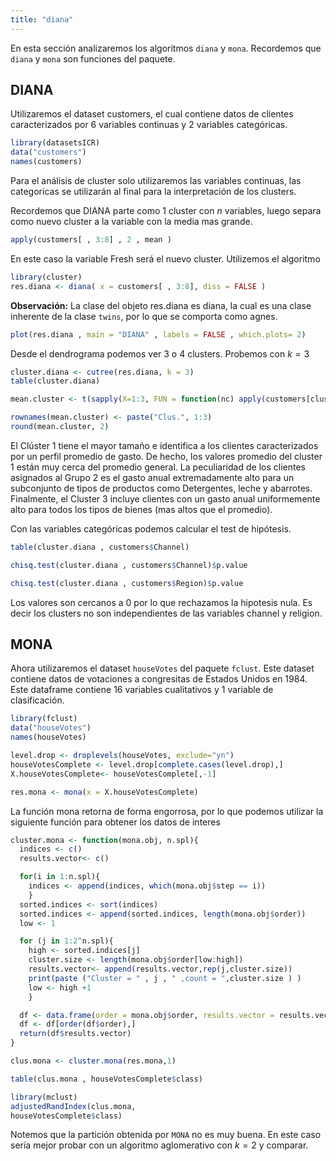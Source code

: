 ```yaml
---
title: "diana"
---
```


En esta sección analizaremos los algoritmos `diana` y `mona`. Recordemos que `diana` y `mona` son funciones del paquete. 

## DIANA

Utilizaremos el dataset customers, el cual contiene datos de clientes caracterizados por 6 variables continuas y 2 variables categóricas. 

```r
library(datasetsICR)
data("customers")
names(customers)
```

Para el análisis de cluster solo utilizaremos las variables continuas, las categoricas se utilizarán al final para la interpretación de los clusters. 

Recordemos que DIANA parte como 1 cluster con $n$ variables, luego separa como nuevo cluster a la variable con la media mas grande.  

```r
apply(customers[ , 3:8] , 2 , mean )
```
En este caso la variable Fresh será el nuevo cluster. Utilizemos el algoritmo

```r
library(cluster)
res.diana <- diana( x = customers[ , 3:8], diss = FALSE )
```

**Observación:** La clase del objeto res.diana es diana, la cual es una clase inherente de la clase `twins`, por lo que se comporta como agnes.

```r
plot(res.diana , main = "DIANA" , labels = FALSE , which.plots= 2)
```

Desde el dendrograma podemos ver 3 o 4 clusters. Probemos con $k=3$

```r
cluster.diana <- cutree(res.diana, k = 3)
table(cluster.diana)
```

```r
mean.cluster <- t(sapply(X=1:3, FUN = function(nc) apply(customers[cluster.diana == nc,3:8],2, mean)))

rownames(mean.cluster) <- paste("Clus.", 1:3)
round(mean.cluster, 2)
```


El Clúster 1 tiene el mayor tamaño e identifica a los clientes caracterizados por un perfil promedio de gasto. De hecho, los valores promedio del cluster 1 están muy cerca del promedio general. La peculiaridad de los clientes asignados al Grupo 2 es el gasto anual extremadamente alto para un subconjunto de tipos de productos como Detergentes, leche y abarrotes.
Finalmente, el Cluster 3 incluye clientes con un gasto anual uniformemente alto para todos los tipos de bienes (mas altos que el promedio). 

Con las variables categóricas podemos calcular el test de hipótesis. 


```r
table(cluster.diana , customers$Channel)
```
```r
chisq.test(cluster.diana , customers$Channel)$p.value
```
```r
chisq.test(cluster.diana , customers$Region)$p.value
```
Los valores son cercanos a 0 por lo que rechazamos la hipotesis nula. Es decir los clusters no son independientes de las variables channel y religion. 

## **MONA**

Ahora utilizaremos el dataset `houseVotes` del paquete `fclust`. Este dataset contiene datos de votaciones a congresitas de Estados Unidos en 1984. Este dataframe contiene 16 variables cualitativos y 1 variable de clasificación. 

```r
library(fclust)
data("houseVotes")
names(houseVotes)

level.drop <- droplevels(houseVotes, exclude="yn")
houseVotesComplete <- level.drop[complete.cases(level.drop),]
X.houseVotesComplete<- houseVotesComplete[,-1]
```

```r
res.mona <- mona(x = X.houseVotesComplete)
```

La función mona retorna de forma engorrosa, por lo que podemos utilizar la siguiente función para obtener los datos de interes

```r
cluster.mona <- function(mona.obj, n.spl){
  indices <- c()
  results.vector<- c()

  for(i in 1:n.spl){
    indices <- append(indices, which(mona.obj$step == i))
    }
  sorted.indices <- sort(indices)
  sorted.indices <- append(sorted.indices, length(mona.obj$order))
  low <- 1

  for (j in 1:2^n.spl){
    high <- sorted.indices[j]
    cluster.size <- length(mona.obj$order[low:high])
    results.vector<- append(results.vector,rep(j,cluster.size))
    print(paste ("Cluster = " , j , " ,count = ",cluster.size ) )
    low <- high +1
    }

  df <- data.frame(order = mona.obj$order, results.vector = results.vector )
  df <- df[order(df$order),]
  return(df$results.vector)
}
```

```r
clus.mona <- cluster.mona(res.mona,1)
```

```r
table(clus.mona , houseVotesComplete$class)
```
```r
library(mclust)
adjustedRandIndex(clus.mona,
houseVotesComplete$class)
```

Notemos que la partición obtenida por `MONA` no es muy buena. En este caso sería mejor probar con un algoritmo aglomerativo con $k=2$ y comparar. 
